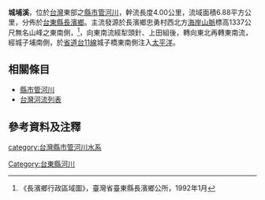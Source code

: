{{河流|城埔溪||4.00|－|－|6.88|上田組|[[太平洋|太平洋]]|[[台灣|台灣]]|}}
 
'''城埔溪'''，位於[[台灣|台灣]]東部之[[縣市管河川|縣市管河川]]，幹流長度4.00公里，流域面積6.88平方公里，分佈於[[臺東縣|台東縣]][[長濱鄉|長濱鄉]]。主流發源於長濱鄉忠勇村西北方[[海岸山脈|海岸山脈]]標高1337公尺無名山峰之東南側，<ref>《長濱鄉行政區域圖》，臺灣省臺東縣長濱鄉公所，1992年1月</ref>，向東南流經犁頭針、上田組後，轉向東北再轉東南流，經城子埔南側，於[[省道|省道]][[台11線|台11線]]城子橋東南側注入[[太平洋|太平洋]]。

==相關條目==
*[[縣市管河川|縣市管河川]]
*[[台灣河流列表|台灣河流列表]]

==參考資料及注釋==
<div class="references-small">
<references />
</div>

{{台灣河流}}

[[category:台灣縣市管河川水系|category:台灣縣市管河川水系]]
[[Category:台東縣河川|Category:台東縣河川]]